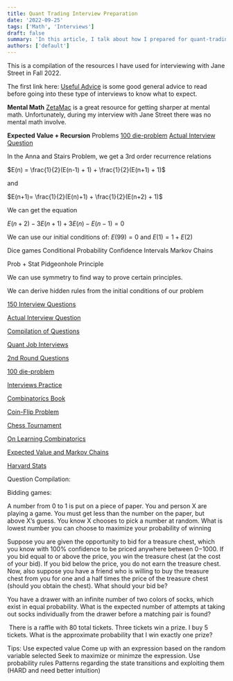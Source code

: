 ```yaml
---
title: Quant Trading Interview Preparation
date: '2022-09-25'
tags: ['Math', 'Interviews']
draft: false
summary: 'In this article, I talk about how I prepared for quant-trading interviews'
authors: ['default']
---
```


This is a compilation of the resources I have used for interviewing with Jane Street in Fall 2022. 

The first link here:  [Useful Advice](https://www.wallstreetoasis.com/forum/trading/jane-street-capital-first-round-phone-interview) is some good general advice to read before going into these type of interviews to know what to expect.

**Mental Math**
	[ZetaMac](https://arithmetic.zetamac.com/game?key=a7220a92) is a great resource for getting sharper at mental math. Unfortunately, during my interview with Jane Street there was no mental math involve.

**Expected Value + Recursion**
Problems
	[100 die-problem](https://math.stackexchange.com/questions/465651/expected-value-of-game-involving-100-sided-die/465668)
	[Actual Interview Question](https://quantnet.com/threads/jane-street-interview-questions.3039/)

In the Anna and Stairs Problem, we get a 3rd order recurrence relations

$E(n)  = \frac{1}{2}(E(n-1) + 1) + \frac{1}{2}(E(n+1) + 1)$

and 

$E(n+1)= \frac{1}{2}(E(n)+1) + \frac{1}{2}(E(n+2) + 1)$

We can get the equation

$E(n+2) - 3E(n+1) + 3E(n) - E(n-1) = 0$

We can use our initial conditions of:
$E(99) = 0$ and $E(1) = 1 + E(2)$
	
	
Dice games
Conditional Probability
Confidence Intervals 
Markov Chains



Prob + Stat
Pidgeonhole Principle 


We can use symmetry to find way to prove certain principles.

We can derive hidden rules from the initial conditions of our problem 

[150 Interview Questions](http://www.fepress.org/wp-content/uploads/2019/12/150iqs-second_ed-fifteen_questions_solutions.pdf)

[Actual Interview Question](https://quantnet.com/threads/jane-street-interview-questions.3039/)

[Compilation of Questions](https://www.glassdoor.com/Interview/quant-trading-intern-interview-questions-SRCH_KO0,20.htm) 

[Quant Job Interviews](https://github.com/geniayuan/datasciencecoursera/blob/master/%5BMark%20Joshi%5DQuant%20Job%20Interview%20Questions%20And%20Answers.pdf)

[2nd Round Questions](https://quantnet.com/threads/jane-street-capital-second-round-interview.12565/)

[100 die-problem](https://math.stackexchange.com/questions/465651/expected-value-of-game-involving-100-sided-die/465668)

[Interviews Practice](https://medium.com/@camdenko/quant-trader-intern-interview-guide-for-beginners-pt-2-first-round-fcacbc3ed3c1)

[Combinatorics Book](http://julio.staff.ipb.ac.id/files/2015/02/Ross_8th_ed_English.pdf)

[Coin-Flip Problem](https://math.stackexchange.com/questions/1839496/expected-number-of-tosses-to-get-3-consecutive-heads)

[Chess Tournament](https://math.stackexchange.com/questions/3492258/cannot-make-sense-of-chess-tournament-solution)

[On Learning Combinatorics](https://www.reddit.com/r/math/comments/ptzuvc/how_can_i_actually_go_about_learning/)

[Expected Value and Markov Chains](http://www.aquatutoring.org/ExpectedValueMarkovChains.pdf)

[Harvard Stats](https://projects.iq.harvard.edu/files/stat110/files/strategic_practice_and_homework_2.pdf)




Question Compilation:

Bidding games:

A number from 0 to 1 is put on a piece of paper. You and person X are playing a game. You must get less than the number on the paper, but above X’s guess. You know X chooses to pick a number at random. What is lowest number you can choose to maximize your probability of winning

Suppose you are given the opportunity to bid for a treasure chest, which you know with 100% confidence to be priced anywhere between $0-$1000. If you bid equal to or above the price, you win the treasure chest (at the cost of your bid). If you bid below the price, you do not earn the treasure chest. Now, also suppose you have a friend who is willing to buy the treasure chest from you for one and a half times the price of the treasure chest (should you obtain the chest). What should your bid be?

You have a drawer with an infinite number of two colors of socks, which exist in equal probability. What is the expected number of attempts at taking out socks individually from the drawer before a matching pair is found?

 There is a raffle with 80 total tickets. Three tickets win a prize. I buy 5 tickets. What is the approximate probability that I win exactly one prize?

Tips: 
Use expected value
Come up with an expression based on the random variable selected
Seek to maximize or minimze the expression.
Use probability rules
Patterns regarding the state transitions and exploiting them (HARD and need better intuition)

